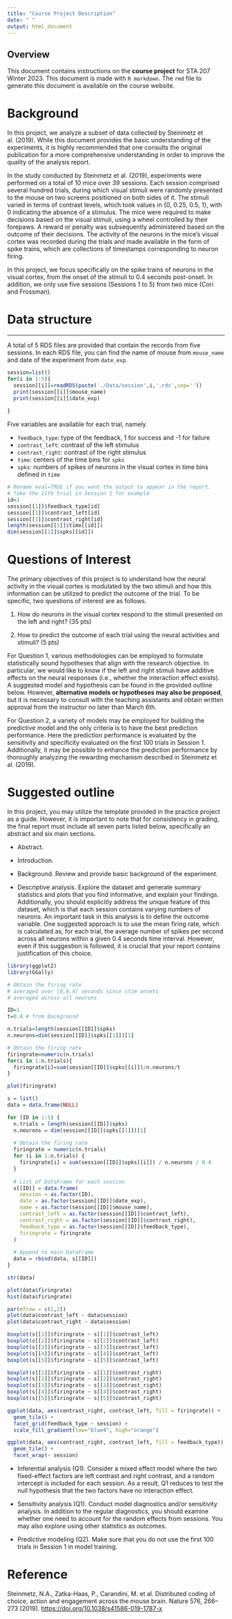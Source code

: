 ```yaml
---
title: "Course Project Description"
date: " "
output: html_document
---
```


## Overview

This document contains instructions on the **course project** for STA 207 Winter 2023. This document is made with `R markdown`. The `rmd` file to generate this document is available on the course website.

# Background

In this project, we analyze a subset of data collected by Steinmetz et al. (2019). While this document provides the basic understanding of the experiments, it is highly recommended that one consults the original publication for a more comprehensive understanding in order to improve the quality of the analysis report.

In the study conducted by Steinmetz et al. (2019), experiments were performed on a total of 10 mice over 39 sessions. Each session comprised several hundred trials, during which visual stimuli were randomly presented to the mouse on two screens positioned on both sides of it. The stimuli varied in terms of contrast levels, which took values in {0, 0.25, 0.5, 1}, with 0 indicating the absence of a stimulus. The mice were required to make decisions based on the visual stimuli, using a wheel controlled by their forepaws. A reward or penalty was subsequently administered based on the outcome of their decisions. The activity of the neurons in the mice's visual cortex was recorded during the trials and made available in the form of spike trains, which are collections of timestamps corresponding to neuron firing.

In this project, we focus specifically on the spike trains of neurons in the visual cortex, from the onset of the stimuli to 0.4 seconds post-onset. In addition, we only use five sessions (Sessions 1 to 5) from two mice (Cori and Frossman).

# Data structure

------------------------------------------------------------------------

A total of 5 RDS files are provided that contain the records from five sessions. In each RDS file, you can find the name of mouse from `mouse_name` and date of the experiment from `date_exp`.

```r
session=list()
for(i in 1:5){
  session[[i]]=readRDS(paste('./Data/session',i,'.rds',sep=''))
  print(session[[i]]$mouse_name)
  print(session[[i]]$date_exp)
  
}
```

Five variables are available for each trial, namely

-   `feedback_type`: type of the feedback, 1 for success and -1 for failure
-   `contrast_left`: contrast of the left stimulus
-   `contrast_right`: contrast of the right stimulus
-   `time`: centers of the time bins for `spks`
-   `spks`: numbers of spikes of neurons in the visual cortex in time bins defined in `time`

```r
# Rename eval=TRUE if you want the output to appear in the report.
# Take the 11th trial in Session 1 for example
id=1
session[[1]]$feedback_type[id]
session[[1]]$contrast_left[id]
session[[1]]$contrast_right[id]
length(session[[1]]$time[[id]])
dim(session[[1]]$spks[[id]])

```

# Questions of Interest

The primary objectives of this project is to understand how the neural activity in the visual cortex is modulated by the two stimuli and how this information can be utilized to predict the outcome of the trial. To be specific, two questions of interest are as follows.

1.  How do neurons in the visual cortex respond to the stimuli presented on the left and right? (35 pts)

2.  How to predict the outcome of each trial using the neural activities and stimuli? (5 pts)

For Question 1, various methodologies can be employed to formulate statistically sound hypotheses that align with the research objective. In particular, we would like to know if the left and right stimuli have additive effects on the neural responses (i.e., whether the interaction effect exists). A suggested model and hypothesis can be found in the provided outline below. However, **alternative models or hypotheses may also be proposed**, but it is necessary to consult with the teaching assistants and obtain written approval from the instructor no later than March 6th.

For Question 2, a variety of models may be employed for building the predictive model and the only criteria is to have the best prediction performance. Here the prediction performance is evaluated by the sensitivity and specificity evaluated on the first 100 trials in Session 1. Additionally, it may be possible to enhance the prediction performance by thoroughly analyzing the rewarding mechanism described in Steinmetz et al. (2019).

# Suggested outline

In this project, you may utilize the template provided in the practice project as a guide. However, it is important to note that for consistency in grading, the final report must include all seven parts listed below, specifically an abstract and six main sections.

-   Abstract.

-   Introduction.

-   Background. Review and provide basic background of the experiment.

-   Descriptive analysis. Explore the dataset and generate summary statistics and plots that you find informative, and explain your findings. Additionally, you should explicitly address the unique feature of this dataset, which is that each session contains varying numbers of neurons. An important task in this analysis is to define the outcome variable. One suggested approach is to use the mean firing rate, which is calculated as, for each trial, the average number of spikes per second across all neurons within a given 0.4 seconds time interval. However, even if this suggestion is followed, it is crucial that your report contains justification of this choice.

```r
library(ggplot2)
library(GGally)
```

```r
# Obtain the firing rate 
# averaged over [0,0.4] seconds since stim onsets
# averaged across all neurons 

ID=1
t=0.4 # from Background 

n.trials=length(session[[ID]]$spks)
n.neurons=dim(session[[ID]]$spks[[1]])[1]

# Obtain the firing rate 
firingrate=numeric(n.trials)
for(i in 1:n.trials){
  firingrate[i]=sum(session[[ID]]$spks[[i]])/n.neurons/t
}

```

```r
plot(firingrate)
```

```r
s = list()
data = data.frame(NULL)

for (ID in 1:5) {
  n.trials = length(session[[ID]]$spks)
  n.neurons = dim(session[[ID]]$spks[[1]])[1]
  
  # Obtain the firing rate
  firingrate = numeric(n.trials)
  for (i in 1:n.trials) {
    firingrate[i] = sum(session[[ID]]$spks[[i]]) / n.neurons / 0.4
  }
  
  # List of DataFrame for each session
  s[[ID]] = data.frame(
    session = as.factor(ID),
    date = as.factor(session[[ID]]$date_exp),
    name = as.factor(session[[ID]]$mouse_name),
    contrast_left = as.factor(session[[ID]]$contrast_left),
    contrast_right = as.factor(session[[ID]]$contrast_right),
    feedback_type = as.factor(session[[ID]]$feedback_type),
    firingrate = firingrate
  )
  
  # Append to main DataFrame
  data = rbind(data, s[[ID]])
}
```

```r
str(data)
```

```r
plot(data$firingrate)
hist(data$firingrate)
```

```r
par(mfrow = c(1,2))
plot(data$contrast_left ~ data$session)
plot(data$contrast_right ~ data$session)
```

```r
boxplot(s[[1]]$firingrate ~ s[[1]]$contrast_left)
boxplot(s[[2]]$firingrate ~ s[[2]]$contrast_left)
boxplot(s[[3]]$firingrate ~ s[[3]]$contrast_left)
boxplot(s[[4]]$firingrate ~ s[[4]]$contrast_left)
boxplot(s[[5]]$firingrate ~ s[[5]]$contrast_left)
```

```r
boxplot(s[[1]]$firingrate ~ s[[1]]$contrast_right)
boxplot(s[[2]]$firingrate ~ s[[2]]$contrast_right)
boxplot(s[[3]]$firingrate ~ s[[3]]$contrast_right)
boxplot(s[[4]]$firingrate ~ s[[4]]$contrast_right)
boxplot(s[[5]]$firingrate ~ s[[5]]$contrast_right)
```

```r
ggplot(data, aes(contrast_right, contrast_left, fill = firingrate)) + 
  geom_tile() +
  facet_grid(feedback_type ~ session) +
  scale_fill_gradient(low="blue4", high="orange")
```

```r
ggplot(data, aes(contrast_right, contrast_left, fill = feedback_type)) +
  geom_tile() +
  facet_wrap(~ session)
```

-   Inferential analysis (Q1). Consider a mixed effect model where the two fixed-effect factors are left contrast and right contrast, and a random intercept is included for each session. As a result, Q1 reduces to test the null hypothesis that the two factors have no interaction effect.

-   Sensitivity analysis (Q1). Conduct model diagnostics and/or sensitivity analysis. In addition to the regular diagnostics, you should examine whether one need to account for the random effects from sessions. You may also explore using other statistics as outcomes.

-   Predictive modeling (Q2). Make sure that you do not use the first 100 trials in Session 1 in model training.

# Reference {.unnumbered}

Steinmetz, N.A., Zatka-Haas, P., Carandini, M. et al. Distributed coding of choice, action and engagement across the mouse brain. Nature 576, 266--273 (2019). <https://doi.org/10.1038/s41586-019-1787-x>
